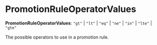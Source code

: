 
# PromotionRuleOperatorValues

 **PromotionRuleOperatorValues**: `"gt"` \| `"lt"` \| `"eq"` \| `"ne"` \| `"in"` \| `"lte"` \| `"gte"`

The possible operators to use in a promotion rule.
